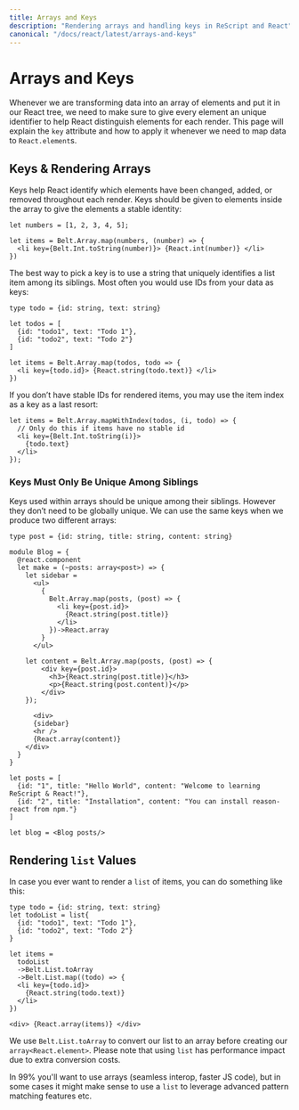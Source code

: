```yaml
---
title: Arrays and Keys
description: "Rendering arrays and handling keys in ReScript and React"
canonical: "/docs/react/latest/arrays-and-keys"
---
```


# Arrays and Keys

<Intro>

Whenever we are transforming data into an array of elements and put it in our React tree, we need to make sure to give every element an unique identifier to help React distinguish elements for each render. This page will explain the `key` attribute and how to apply it whenever we need to map data to `React.element`s.

</Intro>

## Keys & Rendering Arrays

Keys help React identify which elements have been changed, added, or removed throughout each render. Keys should be given to elements inside the array to give the elements a stable identity:

```res
let numbers = [1, 2, 3, 4, 5];

let items = Belt.Array.map(numbers, (number) => {
  <li key={Belt.Int.toString(number)}> {React.int(number)} </li>
})
```

The best way to pick a key is to use a string that uniquely identifies a list item among its siblings. Most often you would use IDs from your data as keys:

```res
type todo = {id: string, text: string}

let todos = [
  {id: "todo1", text: "Todo 1"},
  {id: "todo2", text: "Todo 2"}
]

let items = Belt.Array.map(todos, todo => {
  <li key={todo.id}> {React.string(todo.text)} </li>
})
```

If you don’t have stable IDs for rendered items, you may use the item index as a key as a last resort:

```res {1..3}
let items = Belt.Array.mapWithIndex(todos, (i, todo) => {
  // Only do this if items have no stable id
  <li key={Belt.Int.toString(i)}>
    {todo.text}
  </li>
});
```

### Keys Must Only Be Unique Among Siblings

Keys used within arrays should be unique among their siblings. However they don’t need to be globally unique. We can use the same keys when we produce two different arrays:

```res {6,10,17,18,25,27}
type post = {id: string, title: string, content: string}

module Blog = {
  @react.component
  let make = (~posts: array<post>) => {
    let sidebar =
      <ul>
        {
          Belt.Array.map(posts, (post) => {
            <li key={post.id}>
              {React.string(post.title)}
            </li>
          })->React.array
        }
      </ul>

    let content = Belt.Array.map(posts, (post) => {
        <div key={post.id}>
          <h3>{React.string(post.title)}</h3>
          <p>{React.string(post.content)}</p>
        </div>
    });
      
      <div>
      {sidebar}
      <hr />
      {React.array(content)}
    </div>
  }
}

let posts = [
  {id: "1", title: "Hello World", content: "Welcome to learning ReScript & React!"},
  {id: "2", title: "Installation", content: "You can install reason-react from npm."}
]

let blog = <Blog posts/>
```


## Rendering `list` Values

In case you ever want to render a `list` of items, you can do something like this:

```res
type todo = {id: string, text: string}
let todoList = list{
  {id: "todo1", text: "Todo 1"},
  {id: "todo2", text: "Todo 2"}
}

let items =
  todoList
  ->Belt.List.toArray
  ->Belt.List.map((todo) => {
  <li key={todo.id}>
    {React.string(todo.text)}
  </li>
})

<div> {React.array(items)} </div>
```

We use `Belt.List.toArray` to convert our list to an array before creating our `array<React.element>`. Please note that using `list` has performance impact due to extra conversion costs.

In 99% you'll want to use arrays (seamless interop, faster JS code), but in some cases it might make sense to use a `list` to leverage advanced pattern matching features etc.

